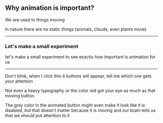 
## Why animation is important?

<Notes>
We are used to things moving

In nature there are no static things (animals, clouds, even plants move)

</Notes>

---

### Let's make a small experiment

<Notes>
  let's make a small experiment to see exactly how important is animation for us
</Notes>

---


<Codepen title="👀" url="https://codepen.io/ederdiaz/pen/orGryd" />

<Notes>
Don't blink, when I click this 4 buttons will appear, tell me which one gets your attention

Not even a heavy typography or the color red got your eye as much as that moving button.

The grey color in the animated button might even make it look like it is disabled, but
that doesn't matter because it is moving and our brain tells us that we should put
attention to it

</Notes>
